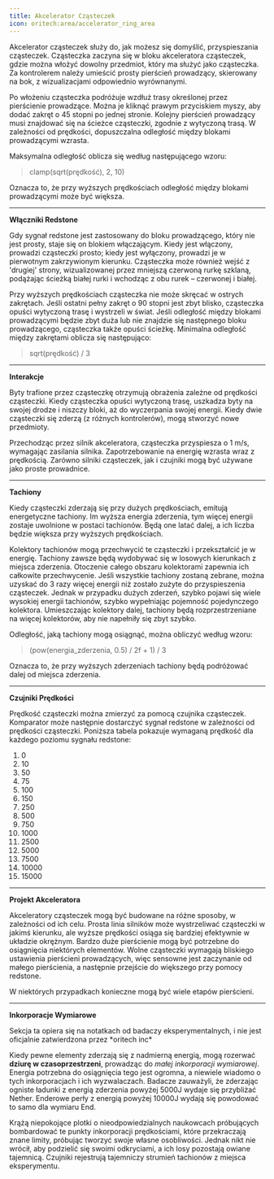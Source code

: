 ```yaml
---
title: Akcelerator Cząsteczek
icon: oritech:area/accelerator_ring_area
---
```


Akcelerator cząsteczek służy do, jak możesz się domyślić, przyspieszania cząsteczek. Cząsteczka zaczyna się w bloku akceleratora cząsteczek, gdzie można włożyć dowolny przedmiot, który ma służyć jako cząsteczka. Za kontrolerem należy umieścić prosty pierścień prowadzący, skierowany na bok, z wizualizacjami odpowiednio wyrównanymi.

<center>
<ModAsset location="oritech:area/accelerator_ring_area" width={500} />
</center>

Po włożeniu cząsteczka podróżuje wzdłuż trasy określonej przez pierścienie prowadzące. Można je kliknąć prawym przyciskiem myszy, aby dodać zakręt o 45 stopni po jednej stronie. Kolejny pierścień prowadzący musi znajdować się na ścieżce cząsteczki, zgodnie z wytyczoną trasą. W zależności od prędkości, dopuszczalna odległość między blokami prowadzącymi wzrasta.

Maksymalna odległość oblicza się według następującego wzoru:

> clamp(sqrt(prędkość), 2, 10)

Oznacza to, że przy wyższych prędkościach odległość między blokami prowadzącymi może być większa.

---

**Włączniki Redstone**

Gdy sygnał redstone jest zastosowany do bloku prowadzącego, który nie jest prosty, staje się on blokiem włączającym. Kiedy jest włączony, prowadzi cząsteczki prosto; kiedy jest wyłączony, prowadzi je w pierwotnym zakrzywionym kierunku. Cząsteczka może również wejść z 'drugiej' strony, wizualizowanej przez mniejszą czerwoną rurkę szklaną, podążając ścieżką białej rurki i wchodząc z obu rurek – czerwonej i białej.

<center>
<ModAsset location="oritech:area/accelerator_switch_area" width={500} />
</center>

Przy wyższych prędkościach cząsteczka nie może skręcać w ostrych zakrętach. Jeśli ostatni pełny zakręt o 90 stopni jest zbyt blisko, cząsteczka opuści wytyczoną trasę i wystrzeli w świat. Jeśli odległość między blokami prowadzącymi będzie zbyt duża lub nie znajdzie się następnego bloku prowadzącego, cząsteczka także opuści ścieżkę. Minimalna odległość między zakrętami oblicza się następująco:

> sqrt(prędkość) / 3

---

**Interakcje**

Byty trafione przez cząsteczkę otrzymują obrażenia zależne od prędkości cząsteczki. Kiedy cząsteczka opuści wytyczoną trasę, uszkadza byty na swojej drodze i niszczy bloki, aż do wyczerpania swojej energii. Kiedy dwie cząsteczki się zderzą (z różnych kontrolerów), mogą stworzyć nowe przedmioty.

Przechodząc przez silnik akceleratora, cząsteczka przyspiesza o 1 m/s, wymagając zasilania silnika. Zapotrzebowanie na energię wzrasta wraz z prędkością. Zarówno silniki cząsteczek, jak i czujniki mogą być używane jako proste prowadnice.

---

**Tachiony**

Kiedy cząsteczki zderzają się przy dużych prędkościach, emitują energetyczne tachiony. Im wyższa energia zderzenia, tym więcej energii zostaje uwolnione w postaci tachionów. Będą one latać dalej, a ich liczba będzie większa przy wyższych prędkościach.

Kolektory tachionów mogą przechwycić te cząsteczki i przekształcić je w energię. Tachiony zawsze będą wydobywać się w losowych kierunkach z miejsca zderzenia. Otoczenie całego obszaru kolektorami zapewnia ich całkowite przechwycenie. Jeśli wszystkie tachiony zostaną zebrane, można uzyskać do 3 razy więcej energii niż zostało zużyte do przyspieszenia cząsteczek. Jednak w przypadku dużych zderzeń, szybko pojawi się wiele wysokiej energii tachionów, szybko wypełniając pojemność pojedynczego kolektora. Umieszczając kolektory dalej, tachiony będą rozprzestrzeniane na więcej kolektorów, aby nie napełniły się zbyt szybko.

<center>
<ModAsset location="oritech:area/tachyon_catcher" width={500} />
</center>

Odległość, jaką tachiony mogą osiągnąć, można obliczyć według wzoru:
> (pow(energia_zderzenia, 0.5) / 2f + 1) / 3

Oznacza to, że przy wyższych zderzeniach tachiony będą podróżować dalej od miejsca zderzenia.

---

**Czujniki Prędkości**

Prędkość cząsteczki można zmierzyć za pomocą czujnika cząsteczek. Komparator może następnie dostarczyć sygnał redstone w zależności od prędkości cząsteczki. Poniższa tabela pokazuje wymaganą prędkość dla każdego poziomu sygnału redstone:

1. 0  
2. 10  
3. 50  
4. 75  
5. 100  
6. 150  
7. 250  
8. 500  
9. 750  
10. 1000  
11. 2500  
12. 5000  
13. 7500  
14. 10000  
15. 15000  

<center>
<ModAsset location="oritech:area/accelerator_speed_area" width={600} />
</center>

---

**Projekt Akceleratora**

Akceleratory cząsteczek mogą być budowane na różne sposoby, w zależności od ich celu. Prosta linia silników może wystrzeliwać cząsteczki w jakimś kierunku, ale wyższe prędkości osiąga się bardziej efektywnie w układzie okrężnym. Bardzo duże pierścienie mogą być potrzebne do osiągnięcia niektórych elementów. Wolne cząsteczki wymagają bliskiego ustawienia pierścieni prowadzących, więc sensowne jest zaczynanie od małego pierścienia, a następnie przejście do większego przy pomocy redstone.

W niektórych przypadkach konieczne mogą być wiele etapów pierścieni.

---

**Inkorporacje Wymiarowe**

<Callout variant="warning">
    Sekcja ta opiera się na notatkach od badaczy eksperymentalnych, i nie jest oficjalnie zatwierdzona przez *oritech inc*
</Callout>

Kiedy pewne elementy zderzają się z nadmierną energią, mogą rozerwać **dziurę w czasoprzestrzeni**, prowadząc do *małej inkorporacji wymiarowej*. Energia potrzebna do osiągnięcia tego jest ogromna, a niewiele wiadomo o tych inkorporacjach i ich wyzwalaczach. Badacze zauważyli, że zderzając ogniste ładunki z energią zderzenia powyżej 5000J wydaje się przybliżać Nether. Enderowe perły z energią powyżej 10000J wydają się powodować to samo dla wymiaru End.

Krążą niepokojące plotki o nieodpowiedzialnych naukowcach próbujących bombardować te punkty inkorporacji prędkościami, które przekraczają znane limity, próbując tworzyć swoje własne osobliwości. Jednak nikt nie wrócił, aby podzielić się swoimi odkryciami, a ich losy pozostają owiane tajemnicą. Czujniki rejestrują tajemniczy strumień tachionów z miejsca eksperymentu.
